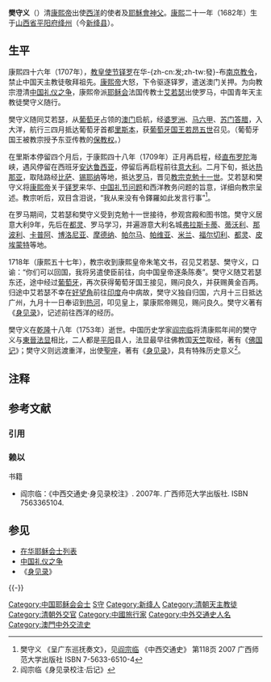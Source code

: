 {{NoteTA
|G1=Popes
}}
'''樊守义'''（{{bd|1682年||1753年|catIdx=Fan,樊}}）清[[康熙帝|康熙帝]]出使[[西洋|西洋]]的使者及[[耶穌會|耶穌會]][[神父|神父]]。[[康熙|康熙]]二十一年（1682年）生于[[山西省|山西省]][[平阳郡|平阳府]][[绛州|绛州]]（今[[新绛县|新绛县]]）。

== 生平 ==
康熙四十六年（1707年），[[教皇使节|教皇使节]][[铎罗|铎罗]]在华-{zh-cn:发;zh-tw:發}-布[[中國禮儀之爭#教宗禁令|南京教令]]，禁止中国天主教徒敬拜祖先。[[康熙帝|康熙帝]]大怒，下令驱逐铎罗，遣送澳门关押。为向教宗澄清[[中国礼仪之争|中国礼仪之争]]，康熙帝派[[耶稣会|耶稣会]]法国传教士[[艾若瑟|艾若瑟]]出使罗马，中国青年天主教徒樊守义随行。

樊守义随同艾若瑟，从[[葡萄牙|葡萄牙]]占领的[[澳门|澳门]]启航，经[[婆罗洲|婆罗洲]]、[[马六甲|马六甲]]、[[苏门答腊|苏门答腊]]，入大洋，航行三四月抵达葡萄牙首都[[里斯本|里斯本]]，获[[葡萄牙国王|葡萄牙国王]][[若昂五世|若昂五世]]召见。（葡萄牙国王被教宗授予东亚传教的[[保教权|保教权]]。）

在里斯本停留四个月后，于康熙四十八年（1709年）正月再启程，经[[直布罗陀|直布罗陀]]海峡，遇风停留在西班牙[[安达鲁西亚|安达鲁西亚]]，停留后再启程前往[[意大利|意大利]]。二月下旬，抵达[[热那亚|热那亚]]，取陆路经[[比萨|比萨]]、[[锡耶纳|锡耶纳]]等地，抵达[[罗马|罗马]]，晋见[[教宗克勉十一世|教宗克勉十一世]]。艾若瑟和樊守义将[[康熙帝|康熙帝]]关于[[铎罗|铎罗]]来华、[[中国礼仪之争|中国礼节问题]]和西洋教务问题的旨意，详细向教宗呈述。教宗听后，双目含泪说，“我从来没有令鐸羅如此发言行事”<ref>樊守义 《呈广东巡抚奏文》，见[[阎宗临|阎宗临]] 《中西交通史》 第118页 2007 广西师范大学出版社 ISBN 7-5633-6510-4 </ref>。

在罗马期间，艾若瑟和樊守义受到克勉十一世接待，参观宫殿和图书馆。樊守义居意大利9年，先后在[[都灵|都灵]]、罗马学习，并遍游意大利名城[[弗拉斯卡蒂|弗拉斯卡蒂]]、[[蒂沃利|蒂沃利]]、[[那波利|那波利]]、[[卡普阿|卡普阿]]、[[博洛尼亚|博洛尼亚]]、[[摩德纳|摩德纳]]、[[帕尔马|帕尔马]]、[[帕维亚|帕维亚]]、[[米兰|米兰]]、[[福尔切利|福尔切利]]、[[都灵|都灵]]、[[皮埃蒙特|皮埃蒙特]]等地。

1718年（康熙五十七年），教宗收到康熙皇帝朱笔文书，召见艾若瑟、樊守义，口谕：“你们可以回国，我将另遣使臣{{efn|[[聖座|聖座]]特使[[嘉乐|嘉乐]]}}前往，向中国皇帝逐条陈奏”。樊守义随艾若瑟东还，途中经过[[葡萄牙|葡萄牙]]，再次获得葡萄牙国王接见，赐问良久，并获赐黄金百两。归途中艾若瑟不幸在[[好望角|好望角]]前往[[印度|印度]]舟中病故，樊守义独自归国，六月十三日抵达广州，九月十一日奉诏到[[热河|热河]]，叩见皇上，蒙康熙帝赐见，赐问良久。樊守义著有《[[身见录|身见录]]》，记述前往西洋的经历。

樊守义在[[乾隆|乾隆]]十八年（1753年）逝世。中国历史学家[[阎宗临|阎宗临]]将清康熙年间的樊守义与[[東晉|東晉]][[法显|法显]]相比，二人都是[[平阳|平阳]]县人，法显最早往佛教国[[天竺|天竺]]取经，著有《[[佛国记|佛国记]]》；樊守义则远渡重洋，出使[[聖座|聖座]]，著有《[[身见录|身见录]]》，具有特殊历史意义<ref>阎宗临《身见录校注·后记》</ref>。

== 注释 ==
{{notelist|iger=}}

== 参考文献 ==
=== 引用 ===
{{Reflist}}

=== 赖以 ===
{{refbegin}}
; 书籍
* 阎宗临：《中西交通史·身见录校注》. 2007年. 广西师范大学出版社. ISBN 7563365104.
{{refend}}

== 参见 ==
* [[在华耶稣会士列表|在华耶稣会士列表]]
* [[中国礼仪之争|中国礼仪之争]]
* 《[[身见录|身见录]]》

{{-}}
{{中国基督教史|清}}
{{DEFAULTSORT:F}}
[[Category:中国耶稣会会士|Category:中国耶稣会会士]]
[[Category:樊姓|S守]]
[[Category:新绛人|Category:新绛人]]
[[Category:清朝天主教徒|Category:清朝天主教徒]]
[[Category:清朝外交官|Category:清朝外交官]]
[[Category:中國旅行家|Category:中國旅行家]]
[[Category:中外交通史人名|Category:中外交通史人名]]
[[Category:澳門中外交流史|Category:澳門中外交流史]]